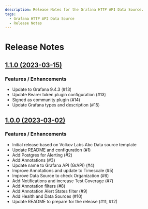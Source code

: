 ```yaml
---
description: Release Notes for the Grafana HTTP API Data Source.
tags:
  - Grafana HTTP API Data Source
  - Release Notes
---
```


# Release Notes

## [1.1.0 (2023-03-15)](/blog/grapi-datasource-1.1.0-20230315/)

### Features / Enhancements

- Update to Grafana 9.4.3 (#13)
- Update Bearer token plugin configuration (#13)
- Signed as community plugin (#14)
- Update Grafana types and description (#15)

## [1.0.0 (2023-03-02)](/blog/grapi-datasource-1.0.0-20230302/)

### Features / Enhancements

- Initial release based on Volkov Labs Abc Data source template
- Update README and configuration (#1)
- Add Postgres for Alerting (#2)
- Add Annotations (#3)
- Update name to Grafana API (GrAPI) (#4)
- Improve Annotations and update to Timescale (#5)
- Improve Data Source to check Organization (#6)
- Add Notifications and increase Test Coverage (#7)
- Add Annotation filters (#8)
- Add Annotation Alert States filter (#9)
- Add Health and Data Sources (#10)
- Update README to prepare for the release (#11, #12)
